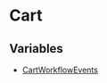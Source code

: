 
# Cart

## Variables

- [CartWorkflowEvents](../Cart/variables/utils.Cart.CartWorkflowEvents/page.mdx)
